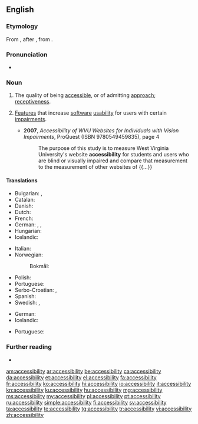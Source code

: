 ==English==

===Etymology===
From {{affix|en|accessible|-ity}}, after {{der|en|LL.|accessibilitas}}, from {{der|en|la|accessibilis}}.

===Pronunciation===
* {{a|US}} {{IPA|/æk.ˌsɛs.ə.ˈbɪl.ət.i/|lang=en}}

===Noun===
{{en-noun|-|accessibilities}}

# The quality of being [[accessible]], or of admitting [[approach]]; [[receptiveness]].
# {{senseid|en|design}} {{lb|en|computing|web design}} [[feature|Feature]]s that increase [[software]] [[usability]] for users with certain [[impairment]]s.
#* '''2007''', ''Accessibility of WVU Websites for Individuals with Vision Impairments'', ProQuest (ISBN 9780549459835), page 4
#*: The purpose of this study is to measure West Virginia University's website '''accessibility''' for students and users who are blind or visually impaired and compare that measurement to the measurement of other websites of {{...}}

====Translations====
{{trans-top|the quality of being accessible, or of admitting approach}}
* Bulgarian: {{t+|bg|достъпност}}, {{t|bg|достижимост}}
* Catalan: {{t+|ca|accessibilitat|f}}
* Danish: {{t+|da|tilgængelighed|c}}
* Dutch: {{t+|nl|toegankelijkheid|f}}
* French: {{t+|fr|accessibilité|f}}
* German: {{t|de|Zugänglichkeit|f}}, {{t+|de|Barrierefreiheit|f}}, {{t|de|Erreichbarkeit|f}}
* Hungarian: {{t+|hu|hozzáférhetőség}}
* Icelandic: {{t|is|aðgengileiki|m}}
{{trans-mid}}
* Italian: {{t+|it|accessibilità|f}}
* Norwegian:
*: Bokmål: {{t|nb|tilgjengelighet|m|f}}
* Polish: {{t+|pl|dostępność|f}}
* Portuguese: {{t+|pt|acessibilidade|f}}
* Serbo-Croatian: {{t+|sh|dostupnost}}, {{t+|sh|pristupačnost}}
* Spanish: {{t+|es|accesibilidad|f}}
* Swedish: {{t+|sv|tillgänglighet|c}}, {{t|sv|åtkomlighet|c}}
{{trans-bottom}}

{{trans-top|feature that increases software usability}}
* German: {{t+|de|Barrierefreiheit|f}}
* Icelandic: {{t|is|aðgengileiki|m}}
{{trans-mid}}
* Portuguese: {{t+|pt|acessibilidade|f}}
{{trans-bottom}}

===Further reading===
* {{pedia}}

[[am:accessibility]]
[[ar:accessibility]]
[[be:accessibility]]
[[ca:accessibility]]
[[da:accessibility]]
[[et:accessibility]]
[[el:accessibility]]
[[fa:accessibility]]
[[fr:accessibility]]
[[ko:accessibility]]
[[hi:accessibility]]
[[io:accessibility]]
[[it:accessibility]]
[[kn:accessibility]]
[[ku:accessibility]]
[[hu:accessibility]]
[[mg:accessibility]]
[[ms:accessibility]]
[[my:accessibility]]
[[pl:accessibility]]
[[pt:accessibility]]
[[ru:accessibility]]
[[simple:accessibility]]
[[fi:accessibility]]
[[sv:accessibility]]
[[ta:accessibility]]
[[te:accessibility]]
[[tg:accessibility]]
[[tr:accessibility]]
[[vi:accessibility]]
[[zh:accessibility]]